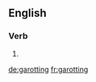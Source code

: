 
==English==

===Verb===
{{head|en}}

# {{present participle of|garotte}}

[[de:garotting]]
[[fr:garotting]]